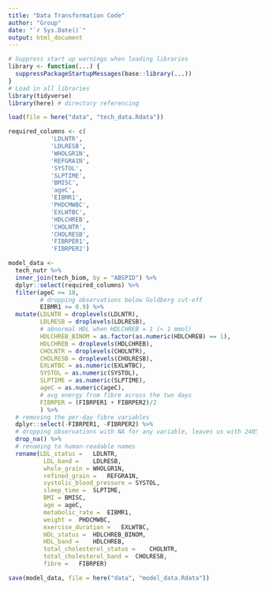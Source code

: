 ```yaml
---
title: "Data Transformation Code"
author: "Group"
date: "`r Sys.Date()`"
output: html_document
---
```


```r
# Suppress start up warnings when loading libraries
library <- function(...) {
  suppressPackageStartupMessages(base::library(...))
}
# Load in all libraries
library(tidyverse)
library(here) # directory referencing
```


```r
load(file = here("data", "tech_data.Rdata"))

required_columns <- c(
            'LDLNTR',
            'LDLRESB',
            'WHOLGR1N',
            'REFGRA1N',
            'SYSTOL',
            'SLPTIME',
            'BMISC',
            'ageC',
            'EIBMR1',
            'PHDCMWBC',
            'EXLWTBC', 
            'HDLCHREB',
            'CHOLNTR',
            'CHOLRESB',
            'FIBRPER1',
            'FIBRPER2')

model_data <-  
  tech_nutr %>%
  inner_join(tech_biom, by = "ABSPID") %>% 
  dplyr::select(required_columns) %>% 
  filter(ageC >= 18,
         # dropping observations below Goldberg cut-off
         EIBMR1 >= 0.9) %>% 
  mutate(LDLNTR = droplevels(LDLNTR),
         LDLRESB = droplevels(LDLRESB),
         # abnormal HDL when HDLCHREB = 1 (< 1 mmol)
         HDLCHREB_BINOM = as.factor(as.numeric(HDLCHREB) == 1),
         HDLCHREB = droplevels(HDLCHREB),
         CHOLNTR = droplevels(CHOLNTR),
         CHOLRESB = droplevels(CHOLRESB),
         EXLWTBC = as.numeric(EXLWTBC),
         SYSTOL = as.numeric(SYSTOL),
         SLPTIME = as.numeric(SLPTIME),
         ageC = as.numeric(ageC),
         # avg energy from fibre across the two days
         FIBRPER = (FIBRPER1 + FIBRPER2)/2
         ) %>% 
  # removing the per-day fibre variables
  dplyr::select(-FIBRPER1, -FIBRPER2) %>%
  # dropping observations with NA for any variable, leaves us with 2405 rows
  drop_na() %>% 
  # renaming to human-readable names
  rename(LDL_status =	LDLNTR,
          LDL_band =	LDLRESB,
          whole_grain =	WHOLGR1N,
          refined_grain =	REFGRA1N,
          systolic_blood_pressure =	SYSTOL,
          sleep_time =	SLPTIME,
          BMI =	BMISC,
          age =	ageC,
          metabolic_rate =	EIBMR1,
          weight =	PHDCMWBC,
          exercise_duration =	EXLWTBC,
          HDL_status =	HDLCHREB_BINOM,
          HDL_band =	HDLCHREB,
          total_cholesterol_status =	CHOLNTR,
          total_cholesterol_band =	CHOLRESB,
          fibre =	FIBRPER)


```


```r

save(model_data, file = here("data", "model_data.Rdata"))

```

